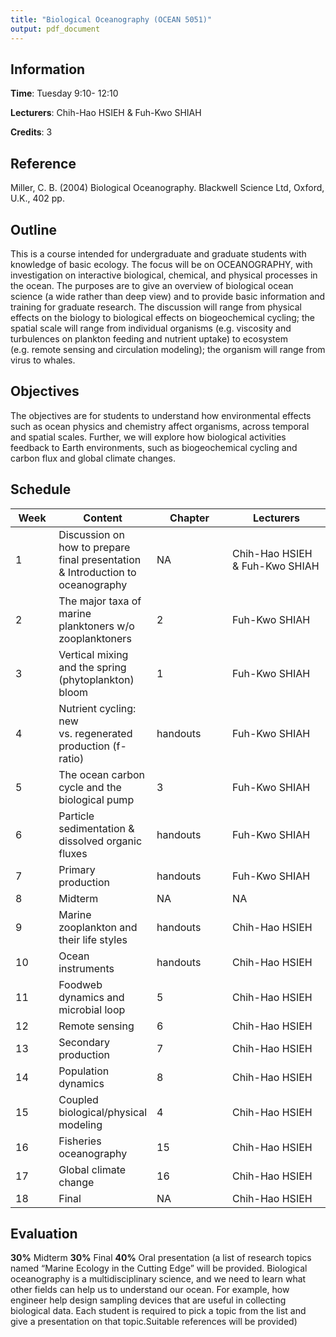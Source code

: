 ```yaml
---
title: "Biological Oceanography (OCEAN 5051)"
output: pdf_document
---
```


## Information

**Time**: Tuesday 9:10- 12:10

**Lecturers**: Chih-Hao HSIEH & Fuh-Kwo SHIAH

**Credits**: 3 

## Reference

Miller, C. B. (2004) Biological Oceanography. Blackwell Science Ltd, Oxford, U.K., 402 pp.

## Outline

This is a course intended for undergraduate and graduate students with knowledge of basic ecology. The focus will be on OCEANOGRAPHY, with investigation on interactive biological, chemical, and physical processes in the ocean. The purposes are to give an overview of biological ocean science (a wide rather than deep view) and to provide basic information and training for graduate research. The discussion will range from physical effects on the biology to biological effects on biogeochemical cycling; the spatial scale will range from individual organisms (e.g. viscosity and turbulences on plankton feeding and nutrient uptake) to ecosystem (e.g. remote sensing and circulation modeling); the organism will range from virus to whales.

## Objectives

The objectives are for students to understand how environmental effects such as ocean physics and chemistry affect organisms, across temporal and spatial scales. Further, we will explore how biological activities feedback to Earth environments, such as biogeochemical cycling and carbon flux and global climate changes.

## Schedule

Week|Content|Chapter|Lecturers
----|-------|-------|---------
1|Discussion on how to prepare final presentation & Introduction to oceanography|NA|Chih-Hao HSIEH & Fuh-Kwo SHIAH
2|The major taxa of marine planktoners w/o zooplanktoners|2|Fuh-Kwo SHIAH
3|Vertical mixing and the spring (phytoplankton) bloom|1|Fuh-Kwo SHIAH
4|Nutrient cycling: new vs. regenerated production (f-ratio)|handouts|Fuh-Kwo SHIAH
5|The ocean carbon cycle and the biological pump|3|Fuh-Kwo SHIAH
6|Particle sedimentation & dissolved organic fluxes|handouts|Fuh-Kwo SHIAH
7|Primary production |handouts|Fuh-Kwo SHIAH
8|Midterm|NA|NA
9|Marine zooplankton and their life styles|handouts|Chih-Hao HSIEH
10|Ocean instruments|handouts|Chih-Hao HSIEH
11|Foodweb dynamics and microbial loop|5|Chih-Hao HSIEH
12|Remote sensing|6|Chih-Hao HSIEH
13|Secondary production|7|Chih-Hao HSIEH
14|Population dynamics|8|Chih-Hao HSIEH
15|Coupled biological/physical modeling|4|Chih-Hao HSIEH
16|Fisheries oceanography|15|Chih-Hao HSIEH
17|Global climate change|16|Chih-Hao HSIEH
18|Final|NA|Chih-Hao HSIEH

## Evaluation

**30%** Midterm
**30%** Final
**40%** Oral presentation (a list of research topics named “Marine Ecology in the Cutting Edge” will be provided.  Biological oceanography is a multidisciplinary science, and we need to learn what other fields can help us to understand our ocean.  For example, how engineer help design sampling devices that are useful in collecting biological data.  Each student is required to pick a topic from the list and give a presentation on that topic.Suitable references will be provided)




       
